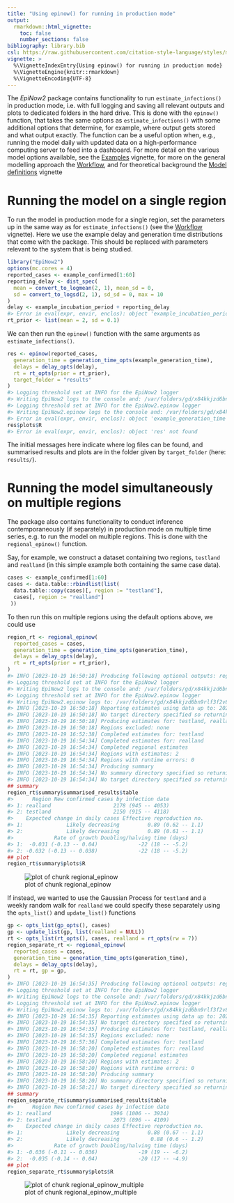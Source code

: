 ```yaml
---
title: "Using epinow() for running in production mode"
output:
  rmarkdown::html_vignette:
    toc: false
    number_sections: false
bibliography: library.bib
csl: https://raw.githubusercontent.com/citation-style-language/styles/master/apa-numeric-superscript-brackets.csl
vignette: >
  %\VignetteIndexEntry{Using epinow() for running in production mode}
  %\VignetteEngine{knitr::rmarkdown}
  %\VignetteEncoding{UTF-8}
---
```




The _EpiNow2_ package contains functionality to run `estimate_infections()` in production mode, i.e. with full logging and saving all relevant outputs and plots to dedicated folders in the hard drive.
This is done with the `epinow()` function, that takes the same options as `estimate_infections()` with some additional options that determine, for example, where output gets stored and what output exactly.
The function can be a useful option when, e.g., running the model daily with updated data on a high-performance computing server to feed into a dashboard.
For more detail on the various model options available, see the [Examples](estimate_infections_options.html) vignette, for more on the general modelling approach the [Workflow](estimate_infections_workflow.html), and for theoretical background the [Model definitions](estimate_infections.html) vignette

# Running the model on a single region

To run the model in production mode for a single region, set the parameters up in the same way as for `estimate_infections()` (see the [Workflow](estimate_infections_workflow.html) vignette).
Here we use the example delay and generation time distributions that come with the package.
This should be replaced with parameters relevant to the system that is being studied.


```r
library("EpiNow2")
options(mc.cores = 4)
reported_cases <- example_confirmed[1:60]
reporting_delay <- dist_spec(
  mean = convert_to_logmean(2, 1), mean_sd = 0,
  sd = convert_to_logsd(2, 1), sd_sd = 0, max = 10
)
delay <- example_incubation_period + reporting_delay
#> Error in eval(expr, envir, enclos): object 'example_incubation_period' not found
rt_prior <- list(mean = 2, sd = 0.1)
```

We can then run the `epinow()` function with the same arguments as `estimate_infections()`.


```r
res <- epinow(reported_cases,
  generation_time = generation_time_opts(example_generation_time),
  delays = delay_opts(delay),
  rt = rt_opts(prior = rt_prior),
  target_folder = "results"
)
#> Logging threshold set at INFO for the EpiNow2 logger
#> Writing EpiNow2 logs to the console and: /var/folders/gd/x84kkjzd6bn9rlf3f2v830c00000gp/T//Rtmpb9LWrR/regional-epinow/2020-04-21.log
#> Logging threshold set at INFO for the EpiNow2.epinow logger
#> Writing EpiNow2.epinow logs to the console and: /var/folders/gd/x84kkjzd6bn9rlf3f2v830c00000gp/T//Rtmpb9LWrR/epinow/2020-04-21.log
#> Error in eval(expr, envir, enclos): object 'example_generation_time' not found
res$plots$R
#> Error in eval(expr, envir, enclos): object 'res' not found
```

The initial messages here indicate where log files can be found, and summarised results and plots are in the folder given by `target_folder` (here: `results/`).

# Running the model simultaneously on multiple regions

The package also contains functionality to conduct inference contemporaneously (if separately) in production mode on multiple time series, e.g. to run the model on multiple regions.
This is done with the `regional_epinow()` function.

Say, for example, we construct a dataset containing two regions, `testland` and `realland` (in this simple example both containing the same case data).


```r
cases <- example_confirmed[1:60]
cases <- data.table::rbindlist(list(
  data.table::copy(cases)[, region := "testland"],
  cases[, region := "realland"]
 ))
```

To then run this on multiple regions using the default options above, we could use


```r
region_rt <- regional_epinow(
  reported_cases = cases,
  generation_time = generation_time_opts(generation_time),
  delays = delay_opts(delay),
  rt = rt_opts(prior = rt_prior),
)
#> INFO [2023-10-19 16:50:18] Producing following optional outputs: regions, summary, samples, plots, latest
#> Logging threshold set at INFO for the EpiNow2 logger
#> Writing EpiNow2 logs to the console and: /var/folders/gd/x84kkjzd6bn9rlf3f2v830c00000gp/T//Rtmpb9LWrR/regional-epinow/2020-04-21.log
#> Logging threshold set at INFO for the EpiNow2.epinow logger
#> Writing EpiNow2.epinow logs to: /var/folders/gd/x84kkjzd6bn9rlf3f2v830c00000gp/T//Rtmpb9LWrR/epinow/2020-04-21.log
#> INFO [2023-10-19 16:50:18] Reporting estimates using data up to: 2020-04-21
#> INFO [2023-10-19 16:50:18] No target directory specified so returning output
#> INFO [2023-10-19 16:50:18] Producing estimates for: testland, realland
#> INFO [2023-10-19 16:50:18] Regions excluded: none
#> INFO [2023-10-19 16:52:38] Completed estimates for: testland
#> INFO [2023-10-19 16:54:34] Completed estimates for: realland
#> INFO [2023-10-19 16:54:34] Completed regional estimates
#> INFO [2023-10-19 16:54:34] Regions with estimates: 2
#> INFO [2023-10-19 16:54:34] Regions with runtime errors: 0
#> INFO [2023-10-19 16:54:34] Producing summary
#> INFO [2023-10-19 16:54:34] No summary directory specified so returning summary output
#> INFO [2023-10-19 16:54:34] No target directory specified so returning timings
## summary
region_rt$summary$summarised_results$table
#>      Region New confirmed cases by infection date
#> 1: realland                    2178 (945 -- 4053)
#> 2: testland                    2150 (915 -- 4118)
#>    Expected change in daily cases Effective reproduction no.
#> 1:              Likely decreasing         0.89 (0.62 -- 1.1)
#> 2:              Likely decreasing         0.89 (0.61 -- 1.1)
#>             Rate of growth Doubling/halving time (days)
#> 1:  -0.031 (-0.13 -- 0.04)             -22 (18 -- -5.2)
#> 2: -0.032 (-0.13 -- 0.038)             -22 (18 -- -5.2)
## plot
region_rt$summary$plots$R
```

![plot of chunk regional_epinow](figure/regional_epinow-1.png)

If instead, we wanted to use the Gaussian Process for `testland` and a weekly random walk for `realland` we could specify these separately using the `opts_list()` and `update_list()` functions


```r
gp <- opts_list(gp_opts(), cases)
gp <- update_list(gp, list(realland = NULL))
rt <- opts_list(rt_opts(), cases, realland = rt_opts(rw = 7))
region_separate_rt <- regional_epinow(
  reported_cases = cases,
  generation_time = generation_time_opts(generation_time),
  delays = delay_opts(delay),
  rt = rt, gp = gp,
)
#> INFO [2023-10-19 16:54:35] Producing following optional outputs: regions, summary, samples, plots, latest
#> Logging threshold set at INFO for the EpiNow2 logger
#> Writing EpiNow2 logs to the console and: /var/folders/gd/x84kkjzd6bn9rlf3f2v830c00000gp/T//Rtmpb9LWrR/regional-epinow/2020-04-21.log
#> Logging threshold set at INFO for the EpiNow2.epinow logger
#> Writing EpiNow2.epinow logs to: /var/folders/gd/x84kkjzd6bn9rlf3f2v830c00000gp/T//Rtmpb9LWrR/epinow/2020-04-21.log
#> INFO [2023-10-19 16:54:35] Reporting estimates using data up to: 2020-04-21
#> INFO [2023-10-19 16:54:35] No target directory specified so returning output
#> INFO [2023-10-19 16:54:35] Producing estimates for: testland, realland
#> INFO [2023-10-19 16:54:35] Regions excluded: none
#> INFO [2023-10-19 16:57:36] Completed estimates for: testland
#> INFO [2023-10-19 16:58:20] Completed estimates for: realland
#> INFO [2023-10-19 16:58:20] Completed regional estimates
#> INFO [2023-10-19 16:58:20] Regions with estimates: 2
#> INFO [2023-10-19 16:58:20] Regions with runtime errors: 0
#> INFO [2023-10-19 16:58:20] Producing summary
#> INFO [2023-10-19 16:58:20] No summary directory specified so returning summary output
#> INFO [2023-10-19 16:58:21] No target directory specified so returning timings
## summary
region_separate_rt$summary$summarised_results$table
#>      Region New confirmed cases by infection date
#> 1: realland                   1996 (1006 -- 3934)
#> 2: testland                    2073 (896 -- 4109)
#>    Expected change in daily cases Effective reproduction no.
#> 1:              Likely decreasing         0.88 (0.67 -- 1.1)
#> 2:              Likely decreasing          0.88 (0.6 -- 1.2)
#>             Rate of growth Doubling/halving time (days)
#> 1: -0.036 (-0.11 -- 0.036)             -19 (19 -- -6.2)
#> 2:  -0.035 (-0.14 -- 0.04)             -20 (17 -- -4.9)
## plot
region_separate_rt$summary$plots$R
```

![plot of chunk regional_epinow_multiple](figure/regional_epinow_multiple-1.png)
